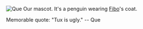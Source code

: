 [[Image:Que.png|right|Que]]
Our mascot. It's a penguin wearing [[Fibo]]'s coat.

Memorable quote:
"Tux is ugly." -- Que

{{Reference|2009|April|4|Kundor}}